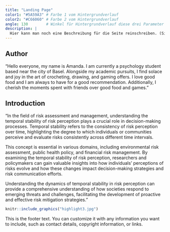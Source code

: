 ```yaml
---
title: "Landing Page"
color1: "#5A59A3" # Farbe 1 vom Hintergrundverlauf
color2: "#C66060" # Farbe 2 vom Hintergrundverlauf
angle: 130        # Winkel für Hintergrundverlauf diese drei Parameter gehören auf *jede* Haupt- und Unterseite, welche die Farbe haben soll.
description: |
  Hier kann man noch eine Beschreibung für die Seite reinschreiben. (Sie wird aber nicht angezeigt, also mehr ein Kommentar als Beschreibung)
---
```



## Author

"Hello everyone, my name is Amanda. I am currently a psychology student based near the city of Basel. Alongside my academic pursuits, I find solace and joy in the art of crocheting, drawing, and gaming offers. I love good food and I am always to have for a good recommendation.  Additionally, I cherish the moments spent with friends over good food and games."

## Introduction

"In the field of risk assessment and management, understanding the temporal stability of risk perception plays a crucial role in decision-making processes. Temporal stability refers to the consistency of risk perception over time, highlighting the degree to which individuals or communities perceive and evaluate risks consistently across different time intervals.

This concept is essential in various domains, including environmental risk assessment, public health policy, and financial risk management. By examining the temporal stability of risk perception, researchers and policymakers can gain valuable insights into how individuals' perceptions of risks evolve and how these changes impact decision-making strategies and risk communication efforts.

Understanding the dynamics of temporal stability in risk perception can provide a comprehensive understanding of how societies respond to emerging threats and challenges, facilitating the development of proactive and effective risk mitigation strategies."


```r
knitr::include_graphics("highlight3.jpg")
```


<footer>
  <p>This is the footer text. You can customize it with any information you want to include, such as contact details, copyright information, or links.</p>
</footer>